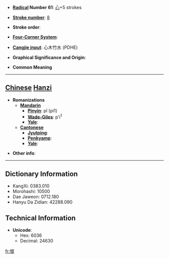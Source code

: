 * '''[[Wiktionary:Chinese radical index| Radical]] Number 61''': [[Wiktionary:Chinese radical index 心|心]]+5 strokes

* '''[[Wiktionary:Chinese total strokes index|Stroke number]]''': [[Wiktionary:Chinese total strokes index 8|8]]

* '''Stroke order''': 

* '''[[Wiktionary:Chinese four corner index|Four-Corner System]]''': 

* '''[[Wiktionary:Chinese Cangjie index|Cangjie input]]''': 心木竹水 (PDHE)

* '''Graphical Significance and Origin''': 

* '''Common Meaning'''

----

== [[Chinese]] [[Hanzi]] ==

* '''Romanizations'''
** '''[[Mandarin]]'''
*** '''[[Pinyin]]''': pī (pi1)
*** '''[[Wade-Giles]]''': p'i<sup>1</sup>
*** '''[[Yale]]''': 
** '''[[Cantonese]]'''
*** '''[[Jyutping]]''':
*** '''[[Penkyamp]]''': 
*** '''[[Yale]]''': 

* '''Other info''': 

----

== Dictionary Information ==

* KangXi: 0383.010
* Morohashi: 10500
* Dae Jaweon: 0712.180
* Hanyu Da Zidian: 42288.090

== Technical Information ==

* '''Unicode''':
** Hex: 6036
** Decimal: 24630

[[fr:怶]]